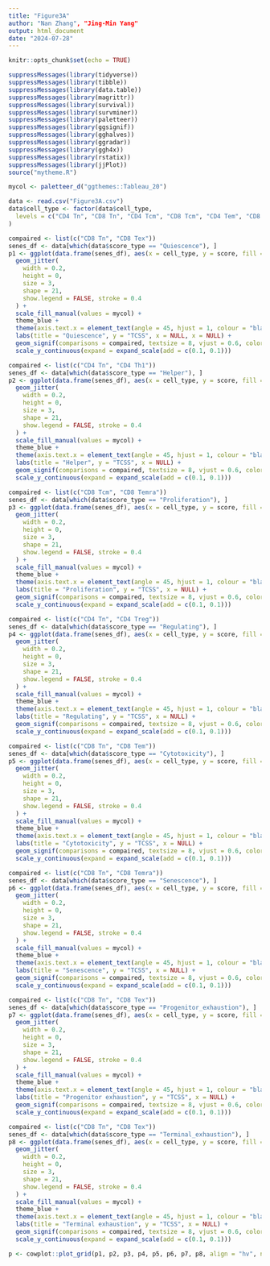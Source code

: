 ---
title: "Figure3A"
author: "Nan Zhang", "Jing-Min Yang"
output: html_document
date: "2024-07-28"
---

```{r setup, include=FALSE}
knitr::opts_chunk$set(echo = TRUE)
```

```{r}
suppressMessages(library(tidyverse))
suppressMessages(library(tibble))
suppressMessages(library(data.table))
suppressMessages(library(magrittr))
suppressMessages(library(survival))
suppressMessages(library(survminer))
suppressMessages(library(paletteer))
suppressMessages(library(ggsignif))
suppressMessages(library(gghalves))
suppressMessages(library(ggradar))
suppressMessages(library(ggh4x))
suppressMessages(library(rstatix))
suppressMessages(library(jjPlot))
source("mytheme.R")

mycol <- paletteer_d("ggthemes::Tableau_20")

data <- read.csv("Figure3A.csv")
data$cell_type <- factor(data$cell_type,
  levels = c("CD4 Tn", "CD8 Tn", "CD4 Tcm", "CD8 Tcm", "CD4 Tem", "CD8 Tem", "CD4 Trm", "CD8 Trm", "CD4 Th1", "CD4 Th17", "CD4 Tfh", "CD4 Treg", "CD4 Tfr", "CD8 Tex", "CD4 Temra", "CD8 Temra")
)

compaired <- list(c("CD8 Tn", "CD8 Tex"))
senes_df <- data[which(data$score_type == "Quiescence"), ]
p1 <- ggplot(data.frame(senes_df), aes(x = cell_type, y = score, fill = cell_type)) +
  geom_jitter(
    width = 0.2,
    height = 0,
    size = 3,
    shape = 21,
    show.legend = FALSE, stroke = 0.4
  ) +
  scale_fill_manual(values = mycol) +
  theme_blue +
  theme(axis.text.x = element_text(angle = 45, hjust = 1, colour = "black", size = 12), legend.position = "none") + 
  labs(title = "Quiescence", y = "TCSS", x = NULL, x = NULL) +
  geom_signif(comparisons = compaired, textsize = 8, vjust = 0.6, color = "black", map_signif_level = T, test = wilcox.test) +
  scale_y_continuous(expand = expand_scale(add = c(0.1, 0.1)))

compaired <- list(c("CD4 Tn", "CD4 Th1"))
senes_df <- data[which(data$score_type == "Helper"), ]
p2 <- ggplot(data.frame(senes_df), aes(x = cell_type, y = score, fill = cell_type)) +
  geom_jitter(
    width = 0.2,
    height = 0,
    size = 3,
    shape = 21,
    show.legend = FALSE, stroke = 0.4
  ) +
  scale_fill_manual(values = mycol) +
  theme_blue +
  theme(axis.text.x = element_text(angle = 45, hjust = 1, colour = "black", size = 12), legend.position = "none") + 
  labs(title = "Helper", y = "TCSS", x = NULL) +
  geom_signif(comparisons = compaired, textsize = 8, vjust = 0.6, color = "black", map_signif_level = T, test = wilcox.test) +
  scale_y_continuous(expand = expand_scale(add = c(0.1, 0.1)))

compaired <- list(c("CD8 Tcm", "CD8 Temra"))
senes_df <- data[which(data$score_type == "Proliferation"), ]
p3 <- ggplot(data.frame(senes_df), aes(x = cell_type, y = score, fill = cell_type)) +
  geom_jitter(
    width = 0.2,
    height = 0,
    size = 3,
    shape = 21,
    show.legend = FALSE, stroke = 0.4
  ) +
  scale_fill_manual(values = mycol) +
  theme_blue +
  theme(axis.text.x = element_text(angle = 45, hjust = 1, colour = "black", size = 12), legend.position = "none") + 
  labs(title = "Proliferation", y = "TCSS", x = NULL) +
  geom_signif(comparisons = compaired, textsize = 8, vjust = 0.6, color = "black", map_signif_level = T, test = wilcox.test) +
  scale_y_continuous(expand = expand_scale(add = c(0.1, 0.1)))

compaired <- list(c("CD4 Tn", "CD4 Treg"))
senes_df <- data[which(data$score_type == "Regulating"), ]
p4 <- ggplot(data.frame(senes_df), aes(x = cell_type, y = score, fill = cell_type)) +
  geom_jitter(
    width = 0.2,
    height = 0,
    size = 3,
    shape = 21,
    show.legend = FALSE, stroke = 0.4
  ) +
  scale_fill_manual(values = mycol) +
  theme_blue +
  theme(axis.text.x = element_text(angle = 45, hjust = 1, colour = "black", size = 12), legend.position = "none") + 
  labs(title = "Regulating", y = "TCSS", x = NULL) +
  geom_signif(comparisons = compaired, textsize = 8, vjust = 0.6, color = "black", map_signif_level = T, test = wilcox.test) +
  scale_y_continuous(expand = expand_scale(add = c(0.1, 0.1)))

compaired <- list(c("CD8 Tn", "CD8 Tem"))
senes_df <- data[which(data$score_type == "Cytotoxicity"), ]
p5 <- ggplot(data.frame(senes_df), aes(x = cell_type, y = score, fill = cell_type)) +
  geom_jitter(
    width = 0.2,
    height = 0,
    size = 3,
    shape = 21,
    show.legend = FALSE, stroke = 0.4
  ) +
  scale_fill_manual(values = mycol) +
  theme_blue +
  theme(axis.text.x = element_text(angle = 45, hjust = 1, colour = "black", size = 12), legend.position = "none") + 
  labs(title = "Cytotoxicity", y = "TCSS", x = NULL) +
  geom_signif(comparisons = compaired, textsize = 8, vjust = 0.6, color = "black", map_signif_level = T, test = wilcox.test) +
  scale_y_continuous(expand = expand_scale(add = c(0.1, 0.1)))

compaired <- list(c("CD8 Tn", "CD8 Temra"))
senes_df <- data[which(data$score_type == "Senescence"), ]
p6 <- ggplot(data.frame(senes_df), aes(x = cell_type, y = score, fill = cell_type)) +
  geom_jitter(
    width = 0.2,
    height = 0,
    size = 3,
    shape = 21,
    show.legend = FALSE, stroke = 0.4
  ) +
  scale_fill_manual(values = mycol) +
  theme_blue +
  theme(axis.text.x = element_text(angle = 45, hjust = 1, colour = "black", size = 12), legend.position = "none") + 
  labs(title = "Senescence", y = "TCSS", x = NULL) +
  geom_signif(comparisons = compaired, textsize = 8, vjust = 0.6, color = "black", map_signif_level = T, test = wilcox.test) +
  scale_y_continuous(expand = expand_scale(add = c(0.1, 0.1)))

compaired <- list(c("CD8 Tn", "CD8 Tex"))
senes_df <- data[which(data$score_type == "Progenitor_exhaustion"), ]
p7 <- ggplot(data.frame(senes_df), aes(x = cell_type, y = score, fill = cell_type)) +
  geom_jitter(
    width = 0.2,
    height = 0,
    size = 3,
    shape = 21,
    show.legend = FALSE, stroke = 0.4
  ) +
  scale_fill_manual(values = mycol) +
  theme_blue +
  theme(axis.text.x = element_text(angle = 45, hjust = 1, colour = "black", size = 12), legend.position = "none") + 
  labs(title = "Progenitor exhaustion", y = "TCSS", x = NULL) +
  geom_signif(comparisons = compaired, textsize = 8, vjust = 0.6, color = "black", map_signif_level = T, test = wilcox.test) +
  scale_y_continuous(expand = expand_scale(add = c(0.1, 0.1)))

compaired <- list(c("CD8 Tn", "CD8 Tex"))
senes_df <- data[which(data$score_type == "Terminal_exhaustion"), ]
p8 <- ggplot(data.frame(senes_df), aes(x = cell_type, y = score, fill = cell_type)) +
  geom_jitter(
    width = 0.2,
    height = 0,
    size = 3,
    shape = 21,
    show.legend = FALSE, stroke = 0.4
  ) +
  scale_fill_manual(values = mycol) +
  theme_blue +
  theme(axis.text.x = element_text(angle = 45, hjust = 1, colour = "black", size = 12), legend.position = "none") + 
  labs(title = "Terminal exhaustion", y = "TCSS", x = NULL) +
  geom_signif(comparisons = compaired, textsize = 8, vjust = 0.6, color = "black", map_signif_level = T, test = wilcox.test) +
  scale_y_continuous(expand = expand_scale(add = c(0.1, 0.1)))

p <- cowplot::plot_grid(p1, p2, p3, p4, p5, p6, p7, p8, align = "hv", nrow = 3)
```
